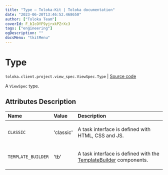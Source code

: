 ```yaml
---
title: "Type — Toloka-Kit | Toloka documentation"
date: "2023-06-20T13:46:52.468650"
author: ["Toloka Team"]
coverId: F_bIcOYF9yjrxkPZrXc3
tags: ["engineering"]
ogDescription: ""
docsMenu: "tkitMenu"
---
```


# Type

`toloka.client.project.view_spec.ViewSpec.Type` | [Source code](https://github.com/Toloka/toloka-kit/blob/v1.2.0/src/client/project/view_spec.py#L30)

A `ViewSpec` type.

## Attributes Description

| Name | Value | Description |
| :------| :-----------| :----------| 
`CLASSIC`|'classic'|<p>A task interface is defined with HTML, CSS and JS.</p>
`TEMPLATE_BUILDER`|'tb'|<p>A task interface is defined with the [TemplateBuilder](/docs/toloka-kit/reference/toloka.client.project.template_builder.TemplateBuilder) components.</p>